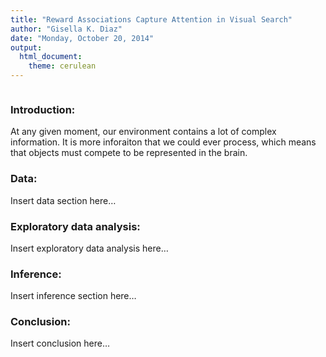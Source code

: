 ```yaml
---
title: "Reward Associations Capture Attention in Visual Search"
author: "Gisella K. Diaz"
date: "Monday, October 20, 2014"
output:
  html_document:
    theme: cerulean
---
```


<!-- For more info on RMarkdown see http://rmarkdown.rstudio.com/ -->

<!-- Enter the code required to load your data in the space below. The data will be loaded but the line of code won't show up in your write up (echo=FALSE) in order to save space-->
```r

```

<!-- In the remainder of the document, add R code chunks as needed -->

### Introduction:

At any given moment, our environment contains a lot of complex information. It is more inforaiton that we could ever process, which means that objects must compete to be represented in the brain. 


### Data:

Insert data section here...

### Exploratory data analysis:

Insert exploratory data analysis here...

### Inference:

Insert inference section here...

### Conclusion:

Insert conclusion here...
